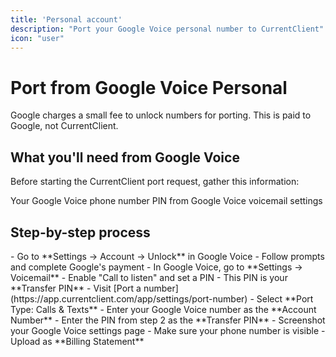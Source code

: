 ```yaml
---
title: 'Personal account'
description: "Port your Google Voice personal number to CurrentClient"
icon: "user"
---
```


# Port from Google Voice Personal

<Tip>Google charges a small fee to unlock numbers for porting. This is paid to Google, not CurrentClient.</Tip>

## What you'll need from Google Voice

Before starting the CurrentClient port request, gather this information:

<CardGroup cols={2}>
  <Card title="Account Number" icon="phone">
    Your Google Voice phone number
  </Card>
  <Card title="Transfer PIN" icon="key">
    PIN from Google Voice voicemail settings
  </Card>
</CardGroup>

## Step-by-step process

<Steps>
  <Step title="Unlock your number in Google Voice">
    - Go to **Settings → Account → Unlock** in Google Voice
    - Follow prompts and complete Google's payment
  </Step>

  <Step title="Get your Transfer PIN">
    - In Google Voice, go to **Settings → Voicemail**
    - Enable "Call to listen" and set a PIN
    - This PIN is your **Transfer PIN**
  </Step>

  <Step title="Start port request in CurrentClient">
    - Visit [Port a number](https://app.currentclient.com/app/settings/port-number)
    - Select **Port Type: Calls & Texts**
    - Enter your Google Voice number as the **Account Number**
    - Enter the PIN from step 2 as the **Transfer PIN**
  </Step>

  <Step title="Upload proof of account">
    - Screenshot your Google Voice settings page
    - Make sure your phone number is visible
    - Upload as **Billing Statement**
  </Step>
</Steps>

